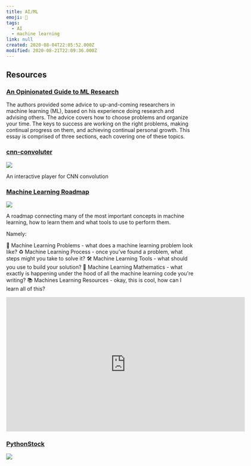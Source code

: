 ```yaml
---
title: AI/ML
emoji: 📝
tags:
  - AI
  - machine learning
link: null
created: 2020-08-04T22:05:52.000Z
modified: 2020-08-21T22:09:36.000Z
---
```


## Resources

### [An Opinionated Guide to ML Research](http://joschu.net/blog/opinionated-guide-ml-research.html)

The authors provided some advice to up-and-coming researchers in machine learning (ML), based on his experience doing research and advising others. The advice covers how to choose problems and organize your time. The keys to success are working on the right problems, making continual progress on them, and achieving continual personal growth. This essay is comprised of three sections, each covering one of these topics.

### [cnn-convoluter](https://github.com/pwwang/cnn-convoluter)

![](https://github.com/pwwang/cnn-convoluter/raw/master/cnn-convoluter.gif)

An interactive player for CNN convolution

### [Machine Learning Roadmap](https://github.com/mrdbourke/machine-learning-roadmap)

![](https://raw.githubusercontent.com/mrdbourke/machine-learning-roadmap/master/2020-ml-roadmap-overview.png?token=AD7ZOCOIG7IZXHDL63W6RZK7A3B6I)

A roadmap connecting many of the most important concepts in machine learning, how to learn them and what tools to use to perform them.

Namely:

🤔 Machine Learning Problems - what does a machine learning problem look like?
♻️ Machine Learning Process - once you’ve found a problem, what steps might you take to solve it?
🛠 Machine Learning Tools - what should you use to build your solution?
🧮 Machine Learning Mathematics - what exactly is happening under the hood of all the machine learning code you're writing?
📚 Machines Learning Resources - okay, this is cool, how can I learn all of this?

<iframe
  width="640"
  height="360"
  src="https://www.youtube.com/embed/pHiMN_gy9mk"
  frameborder="0"
  allow="accelerometer; encrypted-media; gyroscope; picture-in-picture"
  allowfullscreen
></iframe>

### [PythonStock](https://github.com/pythonstock/stock)

![](https://raw.githubusercontent.com/pythonstock/stock/master/web/static/img/stock-show-01.jpg)
